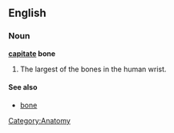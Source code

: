 {{wikipedia}}
==English==
===Noun===
'''[[capitate]] bone'''

#The largest of the bones in the human wrist.

====See also====
*[[bone]]

[[Category:Anatomy]]